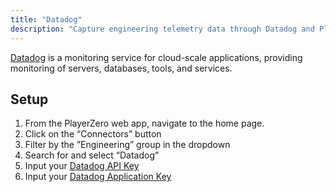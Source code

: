 ```yaml
---
title: "Datadog"
description: "Capture engineering telemetry data through Datadog and PlayerZero will connect technical context to customer issues happening in real time."
---
```


[Datadog](https://www.datadoghq.com/) is a monitoring service for cloud-scale applications, providing monitoring of servers, databases, tools, and services.

<Snippet file="engineering-connector.mdx" />

## Setup
1. From the PlayerZero web app, navigate to the home page.
2. Click on the “Connectors” button 
3. Filter by the ”Engineering” group in the dropdown
4. Search for and select “Datadog”
5. Input your [Datadog API Key](https://docs.datadoghq.com/account_management/api-app-keys/#api-keys)
6. Input your [Datadog Application Key](https://docs.datadoghq.com/account_management/api-app-keys/#application-keys)